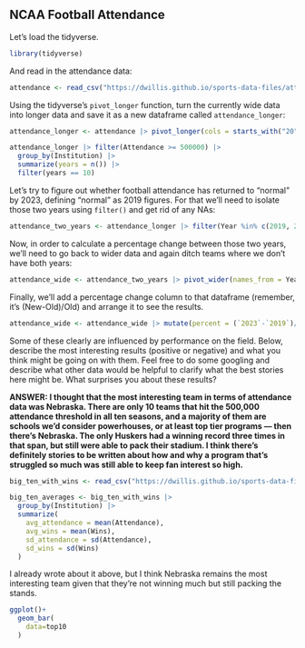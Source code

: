 ## NCAA Football Attendance

Let's load the tidyverse.

```r
library(tidyverse)
```

And read in the attendance data:

```r
attendance <- read_csv("https://dwillis.github.io/sports-data-files/attendance.csv")
```

Using the tidyverse's `pivot_longer` function, turn the currently wide data into longer data and save it as a new dataframe called `attendance_longer`:

```r
attendance_longer <- attendance |> pivot_longer(cols = starts_with("20"), names_to = "Year", values_to = "Attendance")

attendance_longer |> filter(Attendance >= 500000) |>
  group_by(Institution) |>
  summarize(years = n()) |>
  filter(years == 10)

```

Let's try to figure out whether football attendance has returned to "normal" by 2023, defining "normal" as 2019 figures. For that we'll need to isolate those two years using `filter()` and get rid of any NAs:

```r
attendance_two_years <- attendance_longer |> filter(Year %in% c(2019, 2023)) |> na.omit()
```

Now, in order to calculate a percentage change between those two years, we'll need to go back to wider data and again ditch teams where we don't have both years:

```r
attendance_wide <- attendance_two_years |> pivot_wider(names_from = Year, values_from = Attendance) |> na.omit()
```

Finally, we'll add a percentage change column to that dataframe (remember, it's (New-Old)/Old) and arrange it to see the results.

```r
attendance_wide <- attendance_wide |> mutate(percent = (`2023`-`2019`)/`2019`*100)
```

Some of these clearly are influenced by performance on the field. Below, describe the most interesting results (positive or negative) and what you think might be going on with them. Feel free to do some googling and describe what other data would be helpful to clarify what the best stories here might be. What surprises you about these results?

**ANSWER: I thought that the most interesting team in terms of attendance data was Nebraska. There are only 10 teams that hit the 500,000 attendance threshold in all ten seasons, and a majority of them are schools we'd consider powerhouses, or at least top tier programs — then there's Nebraska. The only Huskers had a winning record three times in that span, but still were able to pack their stadium. I think there's definitely stories to be written about how and why a program that's struggled so much was still able to keep fan interest so high.**

```r
big_ten_with_wins <- read_csv("https://dwillis.github.io/sports-data-files/big_ten_no_2020.csv")
```

```r
big_ten_averages <- big_ten_with_wins |>
  group_by(Institution) |>
  summarize(
    avg_attendance = mean(Attendance),
    avg_wins = mean(Wins),
    sd_attendance = sd(Attendance),
    sd_wins = sd(Wins)
  )
```

I already wrote about it above, but I think Nebraska remains the most interesting team given that they're not winning much but still packing the stands.

```r
ggplot()+
  geom_bar(
    data=top10
  )
```
